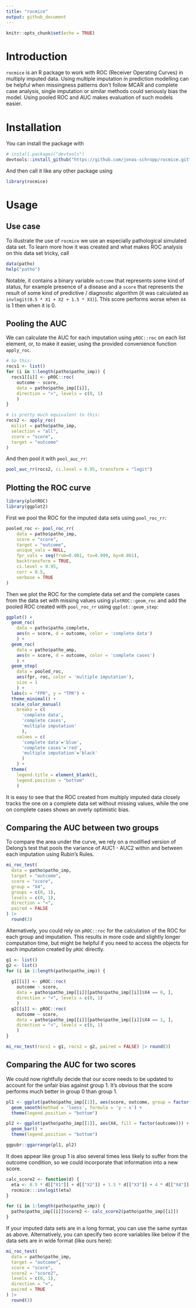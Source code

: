 ```yaml
---
title: "rocmice"
output: github_document
---
```


```r
knitr::opts_chunk$set(echo = TRUE)
```

# Introduction

`rocmice` is an R package to work with ROC (Receiver Operating Curves) in 
multiply imputed data. Using multiple imputation in prediction modelling can 
be helpful when missingness patterns don't follow MCAR and complete case 
analysis, single imputation or similar methods could seriously bias the model. 
Using pooled ROC and AUC makes evaluation of such models easier.

# Installation

You can install the package with
```r
# install.packages("devtools")
devtools::install_github("https://github.com/jonas-schropp/rocmice.git")
```

And then call it like any other package using 
```r
library(rocmice)
```

# Usage

## Use case 

To illustrate the use of `rocmice` we use an especially pathological simulated 
data set. To learn more how it was created and what makes ROC analysis on this 
data set tricky, call

```r
data(patho)
help("patho")
```

Notable, it contains a binary variable `outcome` that represents some kind of 
status, for example presence of a disease and a `score` that represents the 
result of some kind of predictive / diagnostic algorithm (it was calculated 
as `invlogit(0.5 * X1 + X2 + 1.5 * X3)`). This score performs worse when `X4` 
is 1 then when it is 0.

## Pooling the AUC

We can calculate the AUC for each imputation using `pROC::roc` on each list 
element, or, to make it easier, using the provided convenience function 
`apply_roc`.

```r
# So this:
rocs1 <- list()
for (i in 1:length(patho$patho_imp)) {
  rocs1[[i]] <- pROC::roc(
    outcome ~ score, 
    data = patho$patho_imp[[i]],
    direction = ">", levels = c(0, 1)
    )
}

# is pretty much equivalent to this:
rocs2 <- apply_roc(
  milist = patho$patho_imp,
  selection = "all",
  score = "score", 
  target = "outcome"
)
```

And then pool it with `pool_auc_rr`:

```r
pool_auc_rr(rocs2, ci.level = 0.95, transform = "logit")
```


## Plotting the ROC curve

```r
library(plotROC)
library(ggplot2)
```

First we pool the ROC for the imputed data sets using `pool_roc_rr`:

```r
pooled_roc <- pool_roc_rr(
    data = patho$patho_imp,
    score = "score",
    target = "outcome",
    unique_vals = NULL,
    fpr_vals = seq(from=0.001, to=0.999, by=0.001),
    backtransform = TRUE,
    ci.level = 0.95,
    corr = 0.5,
    verbose = TRUE
)
```

Then we plot the ROC for the complete data set and the complete cases from 
the data set with missing values using `plotROC::geom_roc` and add the pooled 
ROC created with `pool_roc_rr` using `ggplot::geom_step`:

```r
ggplot() + 
  geom_roc(
    data = patho$patho_complete, 
    aes(m = score, d = outcome, color = 'complete data')
    ) +
  geom_roc(
    data = patho$patho_amp, 
    aes(m = score, d = outcome, color = 'complete cases')
    ) +
  geom_step(
    data = pooled_roc, 
    aes(fpr, roc, color = 'multiple imputation'), 
    size = 1
    ) +
  labs(x = "FPR", y = "TPR") +
  theme_minimal() +
  scale_color_manual(
    breaks = c(
      'complete data', 
      'complete cases', 
      'multiple imputation'
      ),
    values = c(
      'complete data'='blue', 
      'complete cases'='red', 
      'multiple imputation'='black'
      )
    ) +
  theme(
    legend.title = element_blank(),
    legend.position = "bottom"
    )
```

It is easy to see that the ROC created from multiply imputed data closely 
tracks the one on a complete data set without missing values, while the one 
on complete cases shows an overly optimistic bias.


## Comparing the AUC between two groups

To compare the area under the curve, we rely on a modified version of 
Delong's test that pools the variance of AUC1 - AUC2 within and between each 
imputation using Rubin's Rules.

```r
mi_roc_test(
  data = patho$patho_imp,
  target = "outcome",
  score = "score",
  group = "X4",
  groups = c(0, 1),
  levels = c(0, 1),
  direction = "<",
  paired = FALSE
) |> 
  round(3)
```

Alternatively, you could rely on `pROC::roc` for the calculation of the ROC for 
each group and imputation. This results in more code and slightly longer 
computation time, but might be helpful if you need to access the objects 
for each imputation created by `pROC` directly.

```r
g1 <- list()
g2 <- list()
for (i in 1:length(patho$patho_imp)) {
  
  g1[[i]] <- pROC::roc(
    outcome ~ score, 
    data = patho$patho_imp[[i]][patho$patho_imp[[i]]$X4 == 0, ],
    direction = "<", levels = c(0, 1)
    )
  g2[[i]] <- pROC::roc(
    outcome ~ score, 
    data = patho$patho_imp[[i]][patho$patho_imp[[i]]$X4 == 1, ],
    direction = "<", levels = c(0, 1)
    )
}
```

```r
mi_roc_test(rocs1 = g1, rocs2 = g2, paired = FALSE) |> round(3)
```

## Comparing the AUC for two scores

We could now rightfully decide that our score needs to be updated to account 
for the unfair bias against group 1. It's obvious that the score performs 
much better in group 0 than group 1. 

```r
pl1 <- ggplot(patho$patho_imp[[1]], aes(score, outcome, group = factor(X4), color = factor(X4))) + 
  geom_smooth(method = 'loess', formula = 'y ~ x') +
  theme(legend.position = "bottom")

pl2 <- ggplot(patho$patho_imp[[1]], aes(X4, fill = factor(outcome))) + 
  geom_bar() +
  theme(legend.position = "bottom")

ggpubr::ggarrange(pl1, pl2)
```
  
It does appear like group 1 is also 
several times less likely to suffer from the outcome condition, so we could 
incorporate that information into a new score.

```r
calc_score2 <- function(d) {
  eta <- 0.5 * d[["X1"]] + d[["X2"]] + 1.5 * d[["X3"]] + 4 * d[["X4"]]
  rocmice:::invlogit(eta)
}

for (i in 1:length(patho$patho_imp)) {
  patho$patho_imp[[i]]$score2 <- calc_score2(patho$patho_imp[[i]])
}
```

If your imputed data sets are in a long format, you can use the same syntax 
as above. Alternatively, you can specify two score variables like below if 
the data sets are in wide format (like ours here):

```r
mi_roc_test(
  data = patho$patho_imp,
  target = "outcome",
  score = "score",
  score2 = "score2",
  levels = c(0, 1),
  direction = "<",
  paired = TRUE
) |> 
  round(3)
```









